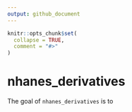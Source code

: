 ```yaml
---
output: github_document
---
```


<!-- README.md is generated from README.Rmd. Please edit that file -->

```r
knitr::opts_chunk$set(
  collapse = TRUE,
  comment = "#>"
)
```

# nhanes_derivatives

<!-- badges: start -->
<!-- badges: end -->

The goal of `nhanes_derivatives` is to 
